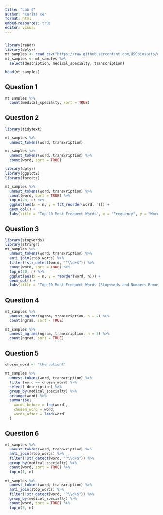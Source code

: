 ```yaml
---
title: "Lab 6"
author: "Karisa Ke"
format: html
embed-resources: true
editor: visual
---
```


```r

```

```r
library(readr)
library(dplyr)
mt_samples <- read_csv("https://raw.githubusercontent.com/USCbiostats/data-science-data/master/00_mtsamples/mtsamples.csv")
mt_samples <- mt_samples %>%
  select(description, medical_specialty, transcription)

head(mt_samples)
```

## Question 1

```r
mt_samples %>%
  count(medical_specialty, sort = TRUE)
```

## Question 2

```r
library(tidytext)

mt_samples %>%
  unnest_tokens(word, transcription)
```

```r
mt_samples %>%
  unnest_tokens(word, transcription) %>%
  count(word, sort = TRUE)
```

```r
library(dplyr)
library(ggplot2)
library(forcats)

mt_samples %>%
  unnest_tokens(word, transcription) %>%
  count(word, sort = TRUE) %>%
  top_n(20, n) %>%
  ggplot(aes(x = n, y = fct_reorder(word, n))) +
  geom_col() +
  labs(title = "Top 20 Most Frequent Words", x = "Frequency", y = "Word")
```

## Question 3

```r
library(stopwords)
library(stringr)
mt_samples %>%
  unnest_tokens(word, transcription) %>%
  anti_join(stop_words) %>%
  filter(!str_detect(word, "^\\d+$")) %>%
  count(word, sort = TRUE) %>%
  top_n(20, n) %>%
  ggplot(aes(x = n, y = reorder(word, n))) +
  geom_col() +
  labs(title = "Top 20 Most Frequent Words (Stopwords and Numbers Removed)", x = "Frequency", y = "Word")
```

## Question 4

```r
mt_samples %>%
  unnest_ngrams(ngram, transcription, n = 2) %>%
  count(ngram, sort = TRUE)
```

```r
mt_samples %>%
  unnest_ngrams(ngram, transcription, n = 3) %>%
  count(ngram, sort = TRUE)
```

## Question 5

```r
chosen_word <- "the patient"

mt_samples %>%
  unnest_tokens(word, transcription) %>%
  filter(word == chosen_word) %>%
  select(-description) %>%
  group_by(medical_specialty) %>%
  arrange(word) %>%
  summarise(
    words_before = lag(word),
    chosen_word = word,
    words_after = lead(word)
  )
```

## Question 6

```r
mt_samples %>%
  unnest_tokens(word, transcription) %>%
  anti_join(stop_words) %>%
  filter(!str_detect(word, "^\\d+$")) %>%
  group_by(medical_specialty) %>%
  count(word, sort = TRUE) %>%
  top_n(1, n)
```

```r
mt_samples %>%
  unnest_tokens(word, transcription) %>%
  anti_join(stop_words) %>%
  filter(!str_detect(word, "^\\d+$")) %>%
  group_by(medical_specialty) %>%
  count(word, sort = TRUE) %>%
  top_n(5, n)
```

